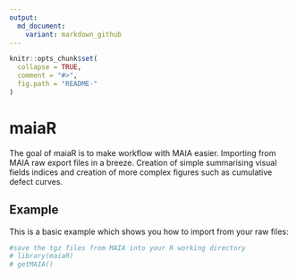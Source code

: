 ```yaml
---
output:
  md_document:
    variant: markdown_github
---
```


<!-- README.md is generated from README.Rmd. Please edit that file -->

```r
knitr::opts_chunk$set(
  collapse = TRUE,
  comment = "#>",
  fig.path = "README-"
)
```

# maiaR

The goal of maiaR is to make workflow with MAIA easier. Importing from MAIA raw export files in a breeze. Creation of simple summarising visual fields indices and creation of more complex figures such as cumulative defect curves. 

## Example

This is a basic example which shows you how to import from your raw files:

```r
#save the tgz files from MAIA into your R working directory 
# library(maiaR)
# getMAIA()
```
